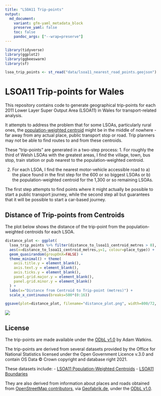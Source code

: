 ```yaml
---
title: "LSOA11 Trip-points"
output:
  md_document:
    variant: gfm-yaml_metadata_block
    preserve_yaml: false
    toc: false
    pandoc_args: ["--wrap=preserve"]
---
```


```r
library(tidyverse)
library(ggplot2)
library(ggbeeswarm)
library(sf)

lsoa_trip_points <- st_read("data/lsoa11_nearest_road_points.geojson")
```
# LSOA11 Trip-points for Wales

This repository contains code to generate geographical trip-points for each 2011 Lower Layer Super Output Area (LSOA11) in Wales for transport-related analysis.

It attempts to address the problem that for some LSOAs, particularly rural ones, the [population-weighted centroid](https://geoportal.statistics.gov.uk/documents/b20460edf2f3459fa7d2771eacab51fc/explore) might be in the middle of nowhere - far away from any actual place, public transport stop or road. Trip planners may not be able to find routes to and from these centroids.

These "trip-points" are generated in a two-step process:
1. For roughly the third of Welsh LSOAs with the greatest areas, I find the village, town, bus stop, train station or pub nearest to the population-weighted centroid.

2. For each LSOA, I find the nearest motor-vehicle accessible road to a) the place found in the first step for the 600 or so biggest LSOAs or b) the population-weighted centroid for the 1,300 or so remaining LSOAs.

The first step attempts to find points where it might actually be possible to start a public transport journey, while the second step all but guarantees that it will be possible to start a car-based journey.


## Distance of Trip-points from Centroids

The plot below shows the distance of the trip-point from the population-weighted centroids for each LSOA.

```r
distance_plot <- ggplot(
  lsoa_trip_points %>% filter(distance_to_lsoa11_centroid_metres > 0), 
  aes(x=distance_to_lsoa11_centroid_metres,y=1, colour=place_type)) + 
  geom_quasirandom(groupOnX=FALSE) + 
  theme_minimal() + theme(
    axis.title.y = element_blank(), 
    axis.text.y = element_blank(), 
    axis.ticks.y = element_blank(),
    panel.grid.major.y = element_blank(), 
    panel.grid.minor.y = element_blank()
  ) + 
  labs(x="Distance from Centroid to Trip-point (metres)") +
  scale_x_continuous(breaks=500*(0:16))

ggsave(plot=distance_plot, filename="distance_plot.png", width=800/72, height=200/72, units='in', dpi=144)
```

![](distance_plot.png)

## License

The trip-points are made available under the [ODbL v1.0](https://opendatacommons.org/licenses/odbl/1-0/) by Adam Watkins.

The trip-points are derived from several datasets provided by the Office for National Statistics licensed under the Open Government Licence v.3.0 and contain OS Data © Crown copyright and database right 2021.

These datasets include:
 - [LSOA11 Population-Weighted Centroids](https://geoportal.statistics.gov.uk/datasets/ons::lower-layer-super-output-areas-december-2011-population-weighted-centroids/about)
 - [LSOA11 Boundaries](https://geoportal.statistics.gov.uk/datasets/ons::lower-layer-super-output-areas-december-2011-boundaries-super-generalised-clipped-bsc-ew-v3/about)

 They are also derived from information about places and roads obtained from [OpenStreetMap contributors](https://www.openstreetmap.org/copyright), via [Geofabrik.de](https://download.geofabrik.de/europe/great-britain.html), under the [ODbL v1.0](https://opendatacommons.org/licenses/odbl/1-0/).
